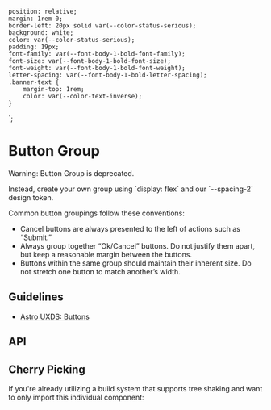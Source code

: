    position: relative;
    margin: 1rem 0;
    border-left: 20px solid var(--color-status-serious);
    background: white;
    color: var(--color-status-serious);
    padding: 19px;
    font-family: var(--font-body-1-bold-font-family);
    font-size: var(--font-body-1-bold-font-size);
    font-weight: var(--font-body-1-bold-font-weight);
    letter-spacing: var(--font-body-1-bold-letter-spacing);
    .banner-text {
        margin-top: 1rem;
        color: var(--color-text-inverse);
    }
`;

<Meta of={ButtonGroupStories} />

# Button Group

<StyledDiv>
  <div>Warning: Button Group is deprecated.</div>

  <p class="banner-text">
    Instead, create your own group using `display: flex` and our `--spacing-2` design token.
  </p>
</StyledDiv>

Common button groupings follow these conventions:

* Cancel buttons are always presented to the left of actions such as “Submit.”
* Always group together “Ok/Cancel” buttons. Do not justify them apart, but keep a reasonable margin between the buttons.
* Buttons within the same group should maintain their inherent size. Do not stretch one button to match another’s width.

## Guidelines

* [Astro UXDS: Buttons](http://www.astrouxds.com/ui-components/buttons)

<Canvas of={ButtonGroupStories.Default} />

## API

<Controls />

## Cherry Picking

If you're already utilizing a build system that supports tree shaking and want to only import this individual component:

```js
import { RuxButtonGroup } from '@astrouxds/astro-web-components/dist/components/rux-button-group.js'
import { RuxButton } from '@astrouxds/astro-web-components/dist/components/rux-button.js'
import { RuxIcon } from '@astrouxds/astro-web-components/dist/components/rux-icon.js'
customElements.define('rux-button', RuxButton)
customElements.define('rux-icon', RuxIcon)
customElements.define('rux-button-group', RuxButtonGroup)
```
